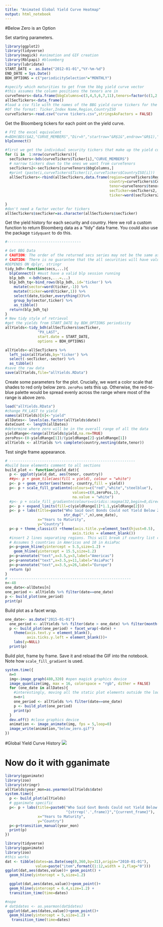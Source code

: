 ```yaml
---
title: "Animated Global Yield Curve Heatmap"
output: html_notebook
---
```


#Below Zero is an Option

Set starting parameters.

```r
library(ggplot2)
library(tidyverse)
library(magick) #animation and GIF creation
library(Rblpapi) #bloomberg
library(lubridate)
START_DATE =  as.Date("2012-01-01","%Y-%m-%d")
END_DATE = Sys.Date()
BDH_OPTIONS = c("periodicitySelection"="MONTHLY")

#specify which maturities to get from the bbg yield curve vector
#this assumes the column positions the tenors are in
curveTenors<-data.frame(bbgColumns=c(3,4,5,6,7,11),tenors=factor(c(1,2,3,4,5,10)))
allSecTickers<-data_frame()
#load a csv file with the names of the BBG yield curve tickers for the countries we want
#Of the format: Ticker,Index Name,Region,CountryISO
curveTickers<-read.csv("curve tickers.csv",stringsAsFactors = FALSE)

```
Get the Bloomberg tickers for each point on the yield curve.
```r
# FYI the excel equivalent
#=BDH(BDS($A2,"CURVE_MEMBERS","Dir=h","startrow="&R$1&",endrow="&R$1),"PX_LAST",$M$1,$M$1,"fill=x")
blpConnect()

#first we get the individual security tickers that make up the yield curves.
for (i in  1:nrow(curveTickers)){
  secTickers<-bds(curveTickers$Ticker[i],"CURVE_MEMBERS")
  # narrow tickers down to the ones we want from curveTenors
  secTickers2<-secTickers[curveTenors$bbgColumns,]
  #print (paste(i,curveTickers$Ticker[i],curveTickers$CountryISO[i]))
  allSecTickers<-rbind(allSecTickers,data.frame(region=curveTickers$Region[i],
                                                country=curveTickers$CountryISO[i],
                                                tenor=curveTenors$tenors,
                                                secTicker=secTickers2,
                                                ticker=word(secTickers2,1)))
  
}
#don't need a factor vector for tickers
allSecTickers$secTicker=as.character(allSecTickers$secTicker)

```
Get the yield history for each security and country.  Here we roll a custom function to return Bloomberg data as a "tidy" data frame.  You could also use the package `tidyquant` to do this.
```r
#----------------------------------

# Get BBG Data
# CAUTION: The order of the returned secs series may not be the same as order of the secs inputs
# CAUTION: There is no guarantee that the all securities will have values for the same dates.
#DEPENDS ON dplyr, stringr
tidy_bdh<-function(secs,...){
  blpConnect() #must have a valid blp session running
  blp_bdh  <-bdh(secs,...=...)
  blp_bdh_tq<-bind_rows(blp_bdh,.id='ticker') %>%
    mutate(sector=word(ticker,-1)) %>% 
    mutate(ticker=word(ticker,1)) %>% 
    select(date,ticker,everything())%>%
    group_by(sector,ticker) %>% 
    as_tibble()
  return(blp_bdh_tq)
}
# New tidy style of retrieval
#get the yields from START_DATE by BDH_OPTIONS periodicity
allYields<-tidy_bdh(allSecTickers$secTicker,
               "PX_LAST",
               start.date = START_DATE,
               options = BDH_OPTIONS)

allYields<-allSecTickers %>% 
  left_join(allYields,by='ticker') %>% 
  select(-secTicker,-sector) %>% 
  as_tibble()
#save the raw data
save(allYields,file="allYields.RData")
```
Create some parameters for the plot.  Crucially, we want a color scale that shades to red only below zero. `zeroPos` sets this up.  Otherwise, the red-to-blue palette would be spread evenly across the range where most of the range is above zero.
```r
load("allYields.RData")
#change PX_LAST to yield
names(allYields)[6]<-"yield"
allDates<- levels(as.factor(allYields$date))
dateCount <- length(allDates)
#determine where zero will be in the overall range of all the data
yieldRange<-range(allYields$yield,na.rm=TRUE)
zeroPos<-(0-yieldRange[1])/(yieldRange[2]-yieldRange[1])
allYields <- allYields %>% complete(country,nesting(date,tenor))

```
Test single frame appearance.
```r
# ----------------------------------------------------------
#build base elements comment to all sections
build_plot <- function(yield_dat){
  p <- ggplot(yield_dat, aes(tenor, country))
  ##p<- p + geom_tile(aes(fill = yield), colour = "white")
  p<- p + geom_raster(aes(tenor, country,fill = yield))
  p<- p + scale_fill_gradientn(colours=c("red","white","steelblue"),
                               values=c(0,zeroPos,1),
                               na.value = "white")
  #p<- p + scale_fill_gradientn(colours=viridis::magma(32,begin=0,direction = #1))
  p<- p + expand_limits(fill=c(yieldRange[1]*1.1,yieldRange[2]))
  p<- p + labs(title=paste("Who Said Govt Bonds Could not Yield Below Zero?\n",
                           str_dup(".",n),one_date),
               x="Years to Maturity",
               y="Country")
  p<-p + theme_classic() +theme(axis.title.y=element_text(hjust=0.5),
                               axis.ticks = element_blank())
  #insert 2 lines separating regions. This will break if country list changes
  # Assumes 5 countries in Americas and 10 in AsiaPac
  p<-p+geom_hline(yintercept = 5.5,size=1.2) + 
    geom_hline(yintercept = 15.5,size=1.2)
  p<-p+annotate("text",x=3.5,y=3,label="Americas")
  p<-p+annotate("text",x=3.5,y=11,label="AsiaPac")
  p<-p+annotate("text",x=3.5,y=26,label="Europe")
  return (p)
}
# --------------------------------------------------------
n<-48
one_date<-allDates[n]
one_period <- allYields %>% filter(date==one_date)
p <- build_plot(one_period)
print(p)
```
Build plot as a facet wrap.
```r
one_date<- as.Date("2015-01-01")
  one_period <- allYields %>% filter(date > one_date) %>% filter(month(date)==12)
  p <- build_plot(one_period) + facet_wrap(~date) + 
    theme(axis.text.y = element_blank(),
          axis.ticks.y.left = element_blank())+
    labs(y=NULL)
  print(p)

```
Build plot, frame by frame.  Save it and reload the GIF into the notebook.  Note how `scale_fill_gradient` is used.
```r
system.time({
  n=0
  img<-image_graph(480,320) #open magick graphics device
  image_quantize(img, max = 16, colorspace = "rgb", dither = FALSE)
  for (one_date in allDates){
    #interestingly, moving all the static plot elements outside the loop slows down rendering.
    n=n+1
    one_period <- allYields %>% filter(date==one_date)
    p <- build_plot(one_period)
    print(p)
  }
  dev.off() #close graphics device
  animation <- image_animate(img, fps = 5,loop=0)
  image_write(animation,"below_zero.gif")
})

```
#Global Yield Curve History
![](below_zero.gif)

# Now do it with gganimate
```r
library(gganimate)
library(zoo)
library(stringr)
allYields$year_mon=as.yearmon(allYields$date)
system.time({
  p <- build_plot(allYields)
  # gganimate specific
  p<- p + labs(title=paste0("Who Said Govt Bonds Could not Yield Below Zero?\n",
                            "{strrep('.',frame)}","{current_frame}"),
               x="Years to Maturity",
               y="Country")
  p<-p+transition_manual(year_mon)
  print(p)
})
```

```r
library(tidyverse)
library(gganimate)
library(zoo)
#this works
dat <- tibble(dates=as.Date(seq(0,360,by=31),origin="2010-01-01"),
              value=paste("item",formatC(1:12,width = 2,flag="0")))
ggplot(dat,aes(dates,value))+ geom_point() +
  geom_hline(yintercept = 5,size=1.2)

  ggplot(dat,aes(dates,value))+geom_point()+
  geom_hline(yintercept = 6.4,size=1.2) + 
  transition_time(time=dates)

#nope
# dat$dates <- as.yearmon(dat$dates)
 ggplot(dat,aes(dates,value))+geom_point()+
  geom_hline(yintercept = 5,size=1.2) +
   transition_time(time=dates)

```


